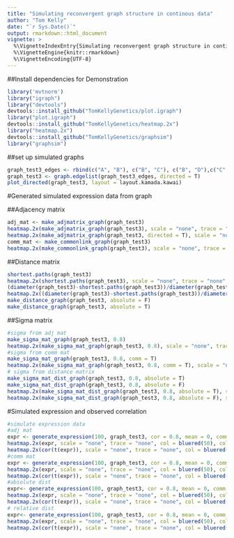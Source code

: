```yaml
---
title: "Simulating reconvergent graph structure in continous data"
author: "Tom Kelly"
date: "`r Sys.Date()`"
output: rmarkdown::html_document
vignette: >
  %\VignetteIndexEntry{Simulating reconvergent graph structure in continous data}
  %\VignetteEngine{knitr::rmarkdown}
  %\VignetteEncoding{UTF-8}
---
```


##Install dependencies for Demonstration

```r
library('mvtnorm')
library("igraph")
library("devtools")
devtools::install_github("TomKellyGenetics/plot.igraph")
library("plot.igraph")
devtools::install_github("TomKellyGenetics/heatmap.2x")
library("heatmap.2x")
devtools::install_github("TomKellyGenetics/graphsim")
library("graphsim")
```

##set up simulated graphs

```r
graph_test3_edges <- rbind(c("A", "B"), c("B", "C"), c("B", "D"),c("C", "E"), c("D", "E"), c("E", "F"))
graph_test3 <- graph.edgelist(graph_test3_edges, directed = T)
plot_directed(graph_test3, layout = layout.kamada.kawai)
```

#Generated simulated expression data from graph

##Adjacency matrix

```r
adj_mat <- make_adjmatrix_graph(graph_test3)
heatmap.2x(make_adjmatrix_graph(graph_test3), scale = "none", trace = "none", col = colorpanel(3, "grey75", "white", "blue"), colsep = 1:6, rowsep = 1:6)
heatmap.2x(make_adjmatrix_graph(graph_test3, directed = T), scale = "none", trace = "none", col = colorpanel(3, "grey75", "white", "blue"), colsep = 1:6, rowsep = 1:6)
comm_mat <- make_commonlink_graph(graph_test3)
heatmap.2x(make_commonlink_graph(graph_test3), scale = "none", trace = "none", col = bluered(50), colsep = 1:6, rowsep = 1:6)
```

##Distance matrix

```r
shortest.paths(graph_test3)
heatmap.2x(shortest.paths(graph_test3), scale = "none", trace = "none", col = bluered(50), colsep = 1:6, rowsep = 1:6)
(diameter(graph_test3)-shortest.paths(graph_test3))/diameter(graph_test3)
heatmap.2x((diameter(graph_test3)-shortest.paths(graph_test3))/diameter(graph_test3), scale = "none", trace = "none", col = bluered(50), colsep = 1:6, rowsep = 1:6)
make_distance_graph(graph_test3, absolute = F)
make_distance_graph(graph_test3, absolute = T)
```

##Sigma matrix

```r
#sigma from adj mat
make_sigma_mat_graph(graph_test3, 0.8)
heatmap.2x(make_sigma_mat_graph(graph_test3, 0.8), scale = "none", trace = "none", col = bluered(50), colsep = 1:6, rowsep = 1:6)
#sigma from comm mat
make_sigma_mat_graph(graph_test3, 0.8, comm = T)
heatmap.2x(make_sigma_mat_graph(graph_test3, 0.8, comm = T), scale = "none", trace = "none", col = bluered(50), colsep = 1:6, rowsep = 1:6)
# sigma from distance matrix
make_sigma_mat_dist_graph(graph_test3, 0.8, absolute = T)
make_sigma_mat_dist_graph(graph_test3, 0.8, absolute = F)
heatmap.2x(make_sigma_mat_dist_graph(graph_test3, 0.8, absolute = T), scale = "none", trace = "none", col = bluered(50), colsep = 1:6, rowsep = 1:6)
heatmap.2x(make_sigma_mat_dist_graph(graph_test3, 0.8, absolute = F), scale = "none", trace = "none", col = bluered(50), colsep = 1:6, rowsep = 1:6)
```

#Simulated expression and observed correlation

```r
#simulate expression data
#adj mat
expr <- generate_expression(100, graph_test3, cor = 0.8, mean = 0, comm =F) # unable to generate from adj mat ## fixed with positive definite correction
heatmap.2x(expr, scale = "none", trace = "none", col = bluered(50), colsep = 1:6, rowsep = 1:6)
heatmap.2x(cor(t(expr)), scale = "none", trace = "none", col = bluered(50), colsep = 1:6, rowsep = 1:6)
#comm mat
expr <- generate_expression(100, graph_test3, cor = 0.8, mean = 0, comm =T) #expression from comm mat
heatmap.2x(expr, scale = "none", trace = "none", col = bluered(50), colsep = 1:6, rowsep = 1:6)
heatmap.2x(cor(t(expr)), scale = "none", trace = "none", col = bluered(50), colsep = 1:6, rowsep = 1:6)
#absolute dist
expr<- generate_expression(100, graph_test3, cor = 0.8, mean = 0, comm = F, dist = T, absolute = T) # unable to generate from adj mat ## fixed PD
heatmap.2x(expr, scale = "none", trace = "none", col = bluered(50), colsep = 1:6, rowsep = 1:6)
heatmap.2x(cor(t(expr)), scale = "none", trace = "none", col = bluered(50), colsep = 1:6, rowsep = 1:6)
# relative dist
expr<- generate_expression(100, graph_test3, cor = 0.8, mean = 0, comm = F, dist = T, absolute = F)
heatmap.2x(expr, scale = "none", trace = "none", col = bluered(50), colsep = 1:6, rowsep = 1:6)
heatmap.2x(cor(t(expr)), scale = "none", trace = "none", col = bluered(50), colsep = 1:6, rowsep = 1:6)
```
